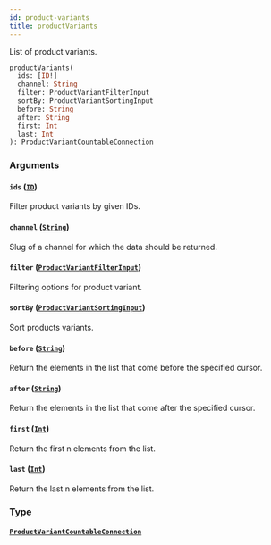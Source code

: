 ```yaml
---
id: product-variants
title: productVariants
---
```



List of product variants.

```graphql
productVariants(
  ids: [ID!]
  channel: String
  filter: ProductVariantFilterInput
  sortBy: ProductVariantSortingInput
  before: String
  after: String
  first: Int
  last: Int
): ProductVariantCountableConnection
```


### Arguments

#### `ids` ([`ID`](../../../developer/api-reference/scalars/id))

Filter product variants by given IDs.


#### `channel` ([`String`](../../../developer/api-reference/scalars/string))

Slug of a channel for which the data should be returned.


#### `filter` ([`ProductVariantFilterInput`](../../../developer/api-reference/inputs/product-variant-filter-input))

Filtering options for product variant.


#### `sortBy` ([`ProductVariantSortingInput`](../../../developer/api-reference/inputs/product-variant-sorting-input))

Sort products variants.


#### `before` ([`String`](../../../developer/api-reference/scalars/string))

Return the elements in the list that come before the specified cursor.


#### `after` ([`String`](../../../developer/api-reference/scalars/string))

Return the elements in the list that come after the specified cursor.


#### `first` ([`Int`](../../../developer/api-reference/scalars/int))

Return the first n elements from the list.


#### `last` ([`Int`](../../../developer/api-reference/scalars/int))

Return the last n elements from the list.


### Type

#### [`ProductVariantCountableConnection`](../../../developer/api-reference/objects/product-variant-countable-connection) 






